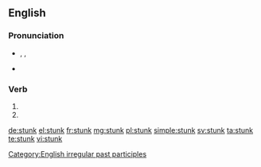 ==English==

===Pronunciation===
* {{enPR|stŭngk}}, {{IPA|/stʌŋk/}}, {{X-SAMPA|/stVNk/}}
* {{rhymes|ʌŋk}}

===Verb===
{{head|en}}

# {{past participle of|stink}}
# {{simple past of|stink}}

[[Category:English irregular past participles]]

[[de:stunk]]
[[el:stunk]]
[[fr:stunk]]
[[mg:stunk]]
[[pl:stunk]]
[[simple:stunk]]
[[sv:stunk]]
[[ta:stunk]]
[[te:stunk]]
[[vi:stunk]]